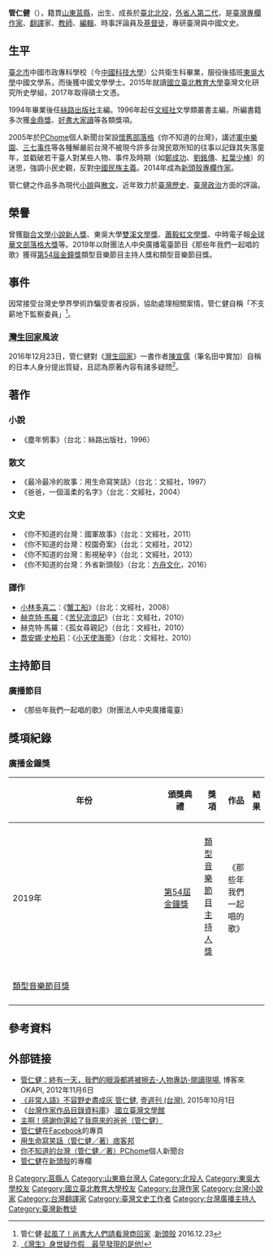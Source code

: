 {{Infobox writer
| 姓名     = 管仁健
| 圖像     = 
| 圖像大小 = 
| 圖像說明 = 
| 原文名稱 = 
| 日文假名 = 
| 羅馬拼音 = 
| 字       = 
| 號       = 
| 本名     = 
| 筆名     = 
| 出生     = {{Birth date and age|df=yes|1963|4|16}}
| 出生地點 = {{ROC|臺灣省}}[[陽明山管理局|陽明山管理局]][[北投鎮|北投鎮]]（今[[臺北市|臺北市]][[北投區|北投區]]）
| 逝世     = 
| 逝世地點 = 
| 居處     = 
| 職業     = 文史工作者、編輯、廣播節目主持人
| 國籍     = {{ROC}}
| 種族     = 
| language = [[中華民國國語|國語]]
| 公民權   = 
| 教育程度 = 碩士
| 母校     = [[東吳大學_(台灣)|東吳大學]]<br/>[[國立臺北教育大學|國立臺北教育大學]]
| 創作時期 = 2005年－
| 體裁     = [[小說|小說]]、評論
| 主題     = 
| 文學運動 = 
| 著名作品 = 
| 父母     =
| 配偶     = 
| 伴侶     = 
| 子女     = 
| 親屬     = 
| 受影響於 = 
| 施影響於 = 
| 獎項     = [[聯合文學小說新人獎|聯合文學小說新人獎]]<br/>東吳大學[[雙溪文學獎|雙溪文學獎]]<br/>[[蕭毅虹文學獎|蕭毅虹文學獎]]<br/>[[全球華文部落格大獎|全球華文部落格大獎]]
| 簽名     =  
| 官方網站 = {{URL|https://www.facebook.com/renjian.guan|管仁健的臉書}}
}}

'''管仁健'''（{{bd|1963年|4月16日|}}），籍貫[[山東省_(中華民國)|山東]][[莒縣|莒縣]]，出生、成長於[[臺北|臺北]][[北投區|北投]]，[[臺灣外省人後代|外省人第二代]]，是[[臺灣|臺灣]][[專欄作家|專欄作家]]、[[翻譯|翻譯]]家、[[教師|教師]]、[[編輯|編輯]]、時事評論員及[[基督徒|基督徒]]，專研臺灣與中國文史。

== 生平 ==
[[臺北市|臺北市]]中國市政專科學校（今[[中國科技大學_(台灣)|中國科技大學]]）公共衛生科畢業，服役後插班[[東吳大學_(臺灣)|東吳大學]]中國文學系，而後獲中國文學學士。2015年就讀[[國立臺北教育大學|國立臺北教育大學]]臺灣文化研究所史學組，2017年取得碩士文憑。

1994年畢業後任[[絲路出版社|絲路出版社]]主編。1996年起任[[文經社|文經社]]文學類叢書主編，所編書籍多次獲[[金鼎獎|金鼎獎]]、[[好書大家讀|好書大家讀]]等各類獎項。

2005年於[[PChome|PChome]]個人新聞台架設[[懷舊|懷舊]][[部落格|部落格]]《你不知道的台灣》，講述[[軍中樂園|軍中樂園]]、[[三七事件|三七事件]]等各種解嚴前台灣不被現今許多台灣民眾所知的往事以記錄其失落童年，並戳破若干臺人對某些人物、事件及時期（如[[鄭成功|鄭成功]]、[[劉銘傳|劉銘傳]]、[[紅葉少棒|紅葉少棒]]）的迷思，強調小民史觀，反對[[中國民族主義|中國民族主義]]。2014年成為[[新頭殼|新頭殼]][[專欄作家|專欄作家]]。

管仁健之作品多為現代[[小說|小說]]與[[散文|散文]]，近年致力於[[臺灣歷史|臺灣歷史]]、[[臺灣政治|臺灣政治]]方面的評論。

==榮譽==
曾獲[[聯合文學小說新人獎|聯合文學小說新人獎]]、東吳大學[[雙溪文學獎|雙溪文學獎]]、[[蕭毅虹文學獎|蕭毅虹文學獎]]、中時電子報[[全球華文部落格大獎|全球華文部落格大獎]]等。2019年以財團法人中央廣播電臺節目《那些年我們一起唱的歌》獲得[[第54屆金鐘獎|第54屆金鐘獎]]類型音樂節目主持人獎和類型音樂節目獎。

==事件==
因常接受台灣史學界學術詐騙受害者投訴，協助處理相關案情，管仁健自稱「不支薪地下監察委員」<ref>管仁健·[https://newtalk.tw/news/view/2016-12-23/80366 起風了！尚書大人們請看灣商回家] {{Wayback|url=https://newtalk.tw/news/view/2016-12-23/80366 |date=20161223173355 }}.[[新頭殼|新頭殼]] 2016.12.23</ref>。

===[[灣生回家|灣生回家]]風波===
{{main|灣生回家}}2016年12月23日，管仁健對《[[灣生回家|灣生回家]]》一書作者[[陳宣儒|陳宣儒]]（筆名田中實加）自稱的日本人身分提出質疑，且認為原著內容有諸多疑問<ref>[http://www.appledaily.com.tw/realtimenews/article/new/20161223/1019226/ 《灣生》身世疑作假　最早發現的是他!]</ref>。

==著作==

===小說===
*《塵年惘事》（台北：絲路出版社，1996）

===散文===
*《最冷最冷的故事：用生命寫笑話》（台北：文經社，1997）
*《爸爸，一個溫柔的名字》（台北：文經社，2004）

===文史===
*《你不知道的台灣：國軍故事》（台北：文經社，2011）
*《你不知道的台灣：校園奇案》（台北：文經社，2012）
*《你不知道的台灣：影視秘辛》（台北：文經社，2013）
*《你不知道的台灣：外省新頭殼》（台北：[[方舟文化|方舟文化]]，2016）

===譯作===
*[[小林多喜二|小林多喜二]]：《[[蟹工船|蟹工船]]》（台北：文經社，2008）
*[[賀克多·馬洛|赫克特·馬羅]]：《[[苦兒流浪記|苦兒流浪記]]》（台北：文經社，2010）
*赫克特·馬羅：《孤女尋親記》（台北：文經社，2010）
*[[約翰娜·施皮里|喬安娜·史柏莉]]：《[[海蒂_(小說)|小天使海蒂]]》（台北：文經社，2010）

==主持節目==

===廣播節目===
*《那些年我們一起唱的歌》（財團法人中央廣播電臺）

==獎項紀錄==

===廣播金鐘獎===
{| class="wikitable" width="90%"
|-align=center
! width="8%"|年份
! width="18%"|頒獎典禮
! width="19%"|獎項
! width="22%"|作品
! width="10%"|結果
|-
|- align=center
|rowspan="2"|2019年
|rowspan="2"|[[第54屆金鐘獎|第54屆金鐘獎]]
|[[金鐘獎類型音樂節目主持人獎得獎列表|類型音樂節目主持人獎]]
|rowspan="2"|《那些年我們一起唱的歌》
| {{won}}
|-
|- align=center
|[[金鐘獎類型音樂節目獎得獎列表|類型音樂節目獎]]
| {{won}}
|-
|}

== 參考資料 ==
{{reflist}}

== 外部链接 ==
* [http://okapi.books.com.tw/article/1663 管仁健：終有一天，我們的眼淚都將被擦去-人物專訪-閱讀現場], 博客來OKAPI,  2012年11月6日 
* [http://www.nextmag.com.tw/magazine/news/20150925/26965094 《非常人語》不容野史盡成灰 管仁健], [[壹週刊_(台灣)|壹週刊 (台灣)]], 2015年10月1日
* 《[https://db.nmtl.gov.tw/Site4/s6/writerinfo?id=2125 台灣作家作品目錄資料庫]》.[[國立臺灣文學館|國立臺灣文學館]]
* [http://mypaper.pchome.com.tw/kuan0416/post/1326764232 主啊！感謝你還給了我原來的爸爸（管仁健）]
* [https://www.facebook.com/renjian.guan 管仁健]在[[Facebook|Facebook]]的專頁
* [http://skuan0416.pixnet.net 用生命寫笑話（管仁健／著）][[痞客邦|痞客邦]]
* [http://mypaper.pchome.com.tw/kuan0416 你不知道的台灣（管仁健／著）][[PChome|PChome]]個人新聞台
* [http://newtalk.tw/news/author/%E7%AE%A1%E4%BB%81%E5%81%A5 管仁健]在[[新頭殼|新頭殼]]的專欄

{{Authority control}}
{{DEFAULTSORT:K}}
[[Category:管姓|R]]
[[Category:莒縣人|Category:莒縣人]]
[[Category:山東裔台灣人|Category:山東裔台灣人]]
[[Category:北投人|Category:北投人]]
[[Category:東吳大學校友|Category:東吳大學校友]]
[[Category:國立臺北教育大學校友|Category:國立臺北教育大學校友]]
[[Category:台灣作家|Category:台灣作家]]
[[Category:台灣小說家|Category:台灣小說家]]
[[Category:台灣翻譯家|Category:台灣翻譯家]]
[[Category:臺灣文史工作者|Category:臺灣文史工作者]]
[[Category:台灣廣播主持人|Category:台灣廣播主持人]]
[[Category:臺灣新教徒|Category:臺灣新教徒]]